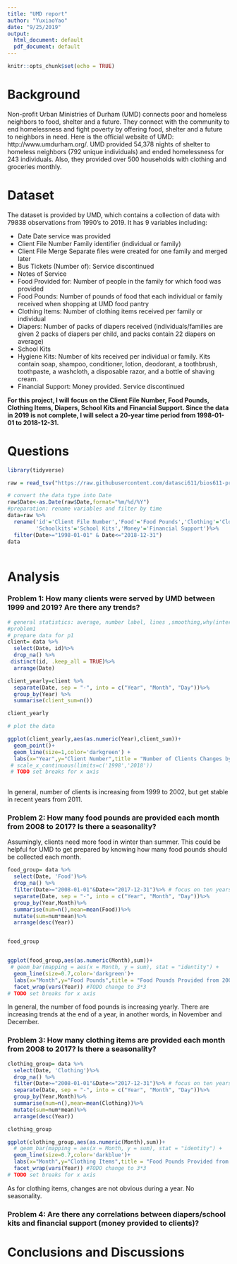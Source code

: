 ```yaml
---
title: "UMD report"
author: "YuxiaoYao"
date: "9/25/2019"
output:
  html_document: default
  pdf_document: default
---
```


```r

knitr::opts_chunk$set(echo = TRUE)

```
# Background
Non-profit Urban Ministries of Durham (UMD) connects poor and homeless neighbors to food, shelter and a future. They connect with the community to end homelessness and fight poverty by offering food, shelter and a future to neighbors in need. Here is the official website of UMD: http://www.umdurham.org/.
UMD provided 54,378 nights of shelter to homeless neighbors (792 unique individuals) and ended homelessness for 243 individuals. Also, they provided over 500 households with clothing and groceries monthly.

# Dataset
The dataset is provided by UMD, which contains a collection of data with 79838 observations from 1990's to 2019. It has 9 variables including:

*  Date	Date service was provided
* Client File Number	Family identifier (individual or family)
* Client File Merge	Separate files were created for one family and merged later
* Bus Tickets (Number of): Service discontinued
* Notes of Service
* Food Provided for:  Number of people in the family for which food was provided
* Food Pounds: Number of pounds of food that each individual or family received when shopping at UMD food pantry
* Clothing Items: Number of clothing items received per family or individual
* Diapers: Number of packs of diapers received (individuals/families are given 2 packs of diapers per child, and packs contain 22 diapers on average)
* School Kits
* Hygiene Kits: Number of kits received per individual or family. Kits contain soap, shampoo, conditioner, lotion, deodorant, a toothbrush, toothpaste, a washcloth, a disposable razor, and a bottle of shaving cream.
* Financial Support: Money provided. Service discontinued

**For this project, I will focus on the Client File Number, Food Pounds, Clothing Items, Diapers, School Kits and Financial Support. Since the data in 2019 is not complete, I will select a 20-year time period from 1998-01-01 to 2018-12-31.**

# Questions

```r
library(tidyverse)

raw = read_tsv("https://raw.githubusercontent.com/datasci611/bios611-projects-fall-2019-YaoYuxiao/master/project_1/data/UMD_Services_Provided_20190719.tsv")

# convert the data type into Date
raw$Date<-as.Date(raw$Date,format="%m/%d/%Y")
#preparation: rename variables and filter by time
data=raw %>%
  rename('id'='Client File Number','Food'='Food Pounds','Clothing'='Clothing Items',
         'Schoolkits'='School Kits','Money'='Financial Support')%>%
  filter(Date>="1998-01-01" & Date<="2018-12-31")
data
  
```

# Analysis
### Problem 1: How many clients  were served by UMD between 1999 and 2019? Are there any trends?

```r
# general statistics: average, number label, lines ,smoothing,why(interpretation)
#problem1
# prepare data for p1 
client= data %>%
  select(Date, id)%>%
  drop_na() %>%
 distinct(id, .keep_all = TRUE)%>%
  arrange(Date)

client_yearly=client %>%
  separate(Date, sep = "-", into = c("Year", "Month", "Day"))%>%
  group_by(Year) %>%
  summarise(client_sum=n())

client_yearly

# plot the data

ggplot(client_yearly,aes(as.numeric(Year),client_sum))+
  geom_point()+
  geom_line(size=1,color='darkgreen') +
  labs(x="Year",y="Client Number",title = "Number of Clients Changes by Year")
 # scale_x_continuous(limits=c('1998','2018'))
 # TODO set breaks for x axis
  

```

In general, number of clients is increasing from 1999 to 2002, but get stable in recent years from 2011.


### Problem 2: How many food pounds are provided each month from 2008 to 2017? Is there a seasonality?
Assumingly, clients need more food in winter than summer. This could be helpful for UMD to get prepared by knowing how many food pounds should be collected each month.

```r
food_group= data %>%
  select(Date, 'Food')%>%
  drop_na() %>%
  filter(Date>="2008-01-01"&Date<="2017-12-31")%>% # focus on ten years(2008-2017)，because of abnormal data in June 2018
  separate(Date, sep = "-", into = c("Year", "Month", "Day"))%>%
  group_by(Year,Month)%>%
  summarise(num=n(),mean=mean(Food))%>%
  mutate(sum=num*mean)%>%
  arrange(desc(Year))


food_group


ggplot(food_group,aes(as.numeric(Month),sum))+
 # geom_bar(mapping = aes(x = Month, y = sum), stat = "identity") +
  geom_line(size=0.7,color='darkgreen')+
  labs(x="Month",y="Food Pounds",title = "Food Pounds Provided from 2008 to 2017")+
  facet_wrap(vars(Year)) #TODO change to 3*3
# TODO set breaks for x axis

```

In general, the number of food pounds is increasing yearly. There are increasing trends at the end of a year, in another words, in November and December. 

### Problem 3: How many clothing items are provided each month from 2008 to 2017? Is there a seasonality?

```r

clothing_group= data %>%
  select(Date, 'Clothing')%>%
  drop_na() %>%
  filter(Date>="2008-01-01"&Date<="2017-12-31")%>% # focus on ten years(2008-2017)，because of abnormal data in June 2018
  separate(Date, sep = "-", into = c("Year", "Month", "Day"))%>%
  group_by(Year,Month)%>%
  summarise(num=n(),mean=mean(Clothing))%>%
  mutate(sum=num*mean)%>%
  arrange(desc(Year))

clothing_group

ggplot(clothing_group,aes(as.numeric(Month),sum))+
  # geom_bar(mapping = aes(x = Month, y = sum), stat = "identity") +
  geom_line(size=0.7,color='darkblue')+
  labs(x="Month",y="Clothing Items",title = "Food Pounds Provided from 2008 to 2017")+
  facet_wrap(vars(Year)) #TODO change to 3*3
# TODO set breaks for x axis

```

As for clothing items, changes are not obvious during a year. No seasonality.

### Problem 4: Are there any correlations between diapers/school kits and financial support (money provided to clients)?


# Conclusions and Discussions

